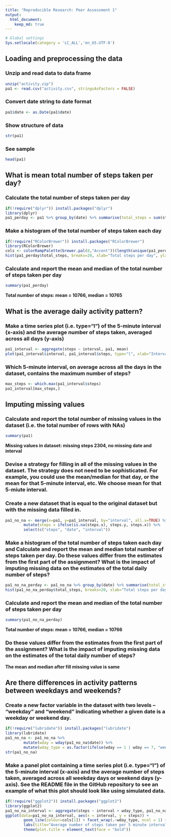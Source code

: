 ```yaml
---
title: "Reproducible Research: Peer Assessment 1"
output: 
  html_document:
    keep_md: true
---
```


```r
# Global settings
Sys.setlocale(category = 'LC_ALL','en_US.UTF-8')
```

## Loading and preprocessing the data
### Unzip and read data to data frame
```r
unzip("activity.zip")
pa1 <- read.csv("activity.csv", stringsAsFactors = FALSE)
```
### Convert date string to date format
```r
pa1$date <- as.Date(pa1$date)
```
### Show structure of data
```r
str(pa1)
```
### See sample
```r
head(pa1)
```
## What is mean total number of steps taken per day?
### Calculate the total number of steps taken per day
```r
if(!require("dplyr")) install.packages("dplyr")
library(dplyr)
pa1_perday <- pa1 %>% group_by(date) %>% summarise(total_steps = sum(steps))
```
### Make a histogram of the total number of steps taken each day
```r
if(!require("RColorBrewer")) install.packages("RColorBrewer")
library(RColorBrewer)
cols <- colorRampPalette(brewer.pal(8,"Accent"))(length(unique(pa1_perday$total_steps)))
hist(pa1_perday$total_steps, breaks=20, xlab="Total steps per day", ylab="Frequency", main="Histogram total steps per day", col=cols)
```

### Calculate and report the mean and median of the total number of steps taken per day
```r
summary(pa1_perday)
```
**Total number of steps: mean = 10766, median = 10765**

## What is the average daily activity pattern?
### Make a time series plot (i.e. type="l") of the 5-minute interval (x-axis) and the average number of steps taken, averaged across all days (y-axis)
```r
pa1_interval <- aggregate(steps ~ interval, pa1, mean)
plot(pa1_interval$interval, pa1_interval$steps, type="l", xlab="Interval", ylab="Average steps", main="Average number of steps taken per 5 minute interval across all days", col=cols)
```

### Which 5-minute interval, on average across all the days in the dataset, contains the maximum number of steps?
```r
max_steps <- which.max(pa1_interval$steps)
pa1_interval[max_steps,]
```

## Imputing missing values
### Calculate and report the total number of missing values in the dataset (i.e. the total number of rows with NAs)
```r
summary(pa1)
```
**Missing values in dataset: missing steps 2304, no missing date and interval**

### Devise a strategy for filling in all of the missing values in the dataset. The strategy does not need to be sophisticated. For example, you could use the mean/median for that day, or the mean for that 5-minute interval, etc. We choose mean for that 5-miute interval.
### Create a new dataset that is equal to the original dataset but with the missing data filled in.
```r
pa1_no_na <- merge(x=pa1, y=pa1_interval, by="interval", all.x=TRUE) %>% 
        mutate(steps = ifelse(is.na(steps.x), steps.y, steps.x)) %>% 
        select(c("steps", "date", "interval"))
```
### Make a histogram of the total number of steps taken each day and Calculate and report the mean and median total number of steps taken per day. Do these values differ from the estimates from the first part of the assignment? What is the impact of imputing missing data on the estimates of the total daily number of steps?
```r
pa1_no_na_perday <- pa1_no_na %>% group_by(date) %>% summarise(total_steps = sum(steps))
hist(pa1_no_na_perday$total_steps, breaks=20, xlab="Total steps per day", ylab="Frequency", main="Histogram total steps per day", col=cols)
```

### Calculate and report the mean and median of the total number of steps taken per day
```r
summary(pa1_no_na_perday)
```
**Total number of steps: mean = 10766, median = 10766**

### Do these values differ from the estimates from the first part of the assignment? What is the impact of imputing missing data on the estimates of the total daily number of steps?
**The mean and median after fill missing value is same**

## Are there differences in activity patterns between weekdays and weekends?
### Create a new factor variable in the dataset with two levels – "weekday" and "weekend" indicating whether a given date is a weekday or weekend day.
```r
if(!require("lubridate")) install.packages("lubridate")
library(lubridate)
pa1_no_na <- pa1_no_na %>% 
        mutate(wday = wday(pa1_no_na$date)) %>%
        mutate(wday_type = as.factor(ifelse(wday == 1 | wday == 7, "weekend", "weekday")))
str(pa1_no_na)
```

### Make a panel plot containing a time series plot (i.e. type="l") of the 5-minute interval (x-axis) and the average number of steps taken, averaged across all weekday days or weekend days (y-axis). See the README file in the GitHub repository to see an example of what this plot should look like using simulated data.
```r
if(!require("ggplot2")) install.packages("ggplot2")
library(ggplot2)
pa1_no_na_interval <- aggregate(steps ~ interval + wday_type, pa1_no_na, mean)
ggplot(data=pa1_no_na_interval, aes(x = interval, y = steps)) +
        geom_line(colour=cols[1]) + facet_wrap(.~wday_type, ncol = 1) +
        labs(title="Average number of steps taken per 5 minute interval across all days", x="Interval", y="Average steps") +
        theme(plot.title = element_text(face = "bold"))
```
